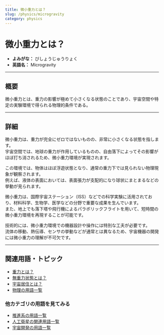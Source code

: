 ```yaml
---
title: 微小重力とは？
slug: /physics/microgravity
category: physics
---
```



<Head>
  <script type="application/ld+json">
    {`{
      "@context": "https://schema.org",
      "@type": "DefinedTerm",
      "name": "微小重力とは？",
      "inDefinedTermSet": "https://www.space-portal.org",
      "termCode": "physics/microgravity",
      "description": "微小重力とは、重力の影響が極めて小さくなる状態のことであり、宇宙空間や特定の実験環境で得られる物理的条件である。",
      "url": "https://www.space-portal.org/docs/physics/microgravity"
    }`}
  </script>
</Head>

# 微小重力とは？

- **よみがな：** びしょうじゅうりょく  
- **英語名：** Microgravity  

---

## 概要

微小重力とは、重力の影響が極めて小さくなる状態のことであり、宇宙空間や特定の実験環境で得られる物理的条件である。

---

## 詳細

微小重力は、重力が完全にゼロではないものの、非常に小さくなる状態を指します。  
宇宙空間では、地球の重力が作用しているものの、自由落下によってその影響がほぼ打ち消されるため、微小重力環境が実現されます。  

この環境では、物体はほぼ浮遊状態となり、通常の重力下では見られない物理現象が観察されます。  
例えば、液体の表面においては、表面張力が支配的になり球状にまとまるなどの挙動が見られます。  

微小重力は、国際宇宙ステーション（ISS）などでの科学実験に活用されており、材料科学、生物学、医学などの分野で重要な成果を生んでいます。  
また、地上でも落下塔や飛行機によるパラボリックフライトを用いて、短時間の微小重力環境を再現することが可能です。  

技術的には、微小重力環境での機器設計や操作には特別な工夫が必要です。  
流体の移動、熱伝導、センサの挙動などが通常とは異なるため、宇宙機器の開発には微小重力の理解が不可欠です。

---

## 関連用語・トピック

- [重力とは？](/docs/physics/gravity/)
- [無重力状態とは？](/docs/physics/zero-gravity/)
- [宇宙居住とは？](/docs/environment/space-habitation/)
- [物理の用語一覧](/docs/category/physics/)

### 他カテゴリの用語を見てみる

- [推進系の用語一覧](/docs/category/propulsion/)
- [人工衛星の関連用語一覧](/docs/category/satellite/)
- [宇宙開発の用語一覧](/docs/category/glossary/)
